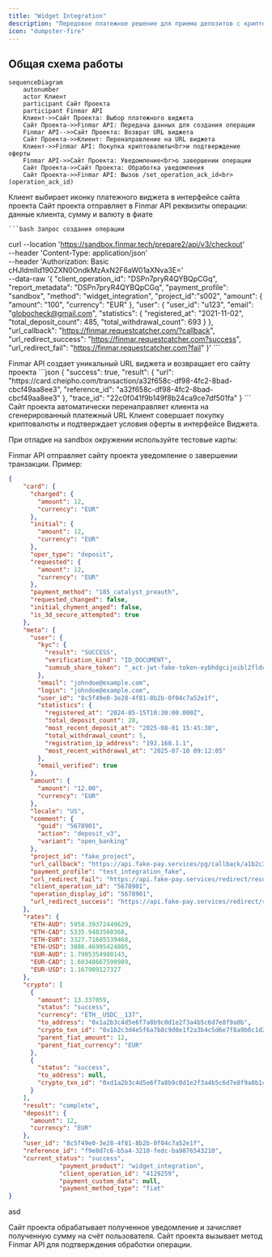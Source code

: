 ```yaml
---
title: "Widget Integration"
description: "Передовое платежное решение для приема депозитов с криптозеркалированием"
icon: "dumpster-fire"
---
```



## Общая схема работы

```mermaid
sequenceDiagram
    autonumber
    actor Клиент
    participant Сайт Проекта
    participant Finmar API
    Клиент->>Сайт Проекта: Выбор платежного виджета
    Сайт Проекта->>Finmar API: Передача данных для создания операции
    Finmar API-->>Сайт Проекта: Возврат URL виджета
    Сайт Проекта->>Клиент: Перенаправление на URL виджета
    Клиент->>Finmar API: Покупка криптовалюты<br>и подтверждение оферты
    Finmar API->>Сайт Проекта: Уведомление<br>о завершении операции
    Сайт Проекта->>Сайт Проекта: Обработка уведомления
    Сайт Проекта->>Finmar API: Вызов /set_operation_ack_id<br>(operation_ack_id)
```

<Steps>
  <Step title="Выбор платежного виджета">
    Клиент выбирает иконку платежного виджета в интерфейсе сайта проекта
  </Step>
  <Step title="Передача данных для создания операции">
    Сайт проекта отправляет в Finmar API реквизиты операции: данные клиента, сумму и валюту в фиате

  <Accordion title="Пример запроса создания" icon="terminal">

    
     
    ```bash Запрос создания операции
curl --location 'https://sandbox.finmar.tech/prepare2/api/v3/checkout' \
--header 'Content-Type: application/json' \
--header 'Authorization: Basic cHJldmlld190ZXN0OndkMzAxN2F6aW01aXNva3E=' \
--data-raw '{
    "client_operation_id": "DSPn7pryR4QYBQpCGq",
    "report_metadata": "DSPn7pryR4QYBQpCGq",
    "payment_profile": "sandbox",
    "method": "widget_integration",
    "project_id":"s002",
    "amount": {
        "amount": "100",
        "currency": "EUR"
    },
    "user": {
        "user_id": "u123",
        "email": "globocheck@gmail.com",
        "statistics": {
            "registered_at": "2021-11-02",
            "total_deposit_count": 485,
            "total_withdrawal_count": 693
        }
    },
    "url_callback": "https://finmar.requestcatcher.com/?callback",
    "url_redirect_success": "https://finmar.requestcatcher.com?success",
    "url_redirect_fail": "https://finmar.requestcatcher.com?fail"
}'
    ```
     </Accordion>

  </Step>
  <Step title="Генерация платежной ссылки">
    Finmar API создает уникальный URL виджета и возвращает его сайту проекта
  <Accordion title="Пример ответа" icon="server">
    ```json
    {
    "success": true,
    "result": {
        "url": "https://card.cheipho.com/transaction/a32f658c-df98-4fc2-8bad-cbcf49aa8ee3",
        "reference_id": "a32f658c-df98-4fc2-8bad-cbcf49aa8ee3"
    },
    "trace_id": "22c0f041f9b149f8b24ca9ce7df501fa"
}
    ```
   </Accordion>
  </Step>
  <Step title="Перенаправление клиента">
    Сайт проекта автоматически перенаправляет клиента на сгенерированный платежный URL
  </Step>
  <Step title="Проведение операции">
    Клиент совершает покупку криптовалюты и подтверждает условия оферты в интерфейсе Виджета.

При отладке на sandbox окружении используйте тестовые карты:

<TestCards/>
  
  </Step>
  <Step title="Уведомление о завершении операции">
    Finmar API отправляет сайту проекта уведомление о завершении транзакции. Пример:

<Accordion title="Пример уведомления" icon="sparkles">
    
```json
{
    "card": {
      "charged": {
        "amount": 12,
        "currency": "EUR"
      },
      "initial": {
        "amount": 12,
        "currency": "EUR"
      },
      "oper_type": "deposit",
      "requested": {
        "amount": 12,
        "currency": "EUR"
      },
      "payment_method": "185_catalyst_preauth",
      "requested_changed": false,
      "initial_chyment_anged": false,
      "is_3d_secure_attempted": true
    },
    "meta": {
      "user": {
        "kyc": {
          "result": "SUCCESS",
          "verification_kind": "ID_DOCUMENT",
          "sumsub_share_token": "_act-jwt-fake-token-eybhdgcijoibl2fldc2mjpib25lih0-eyjqdgiioijnwf-hjy1otc0otqtntg1ns00nmqslwkzodytlwlwy2rlnjeyzgm4mcisinjsiioiahr0cHM6ly9hccm2n3vtywjllmzyzwuihw."
        },
        "email": "johndoe@example.com",
        "login": "johndoe@example.com",
        "user_id": "8c5f49e0-3e28-4f81-8b2b-0f04c7a52e1f",
        "statistics": {
          "registered_at": "2024-05-15T10:30:00.000Z",
          "total_deposit_count": 28,
          "most_recent_deposit_at": "2025-08-01 15:45:30",
          "total_withdrawal_count": 5,
          "registration_ip_address": "192.168.1.1",
          "most_recent_withdrawal_at": "2025-07-10 09:12:05"
        },
        "email_verified": true
      },
      "amount": {
        "amount": "12.00",
        "currency": "EUR"
      },
      "locale": "US",
      "comment": {
        "guid": "5678901",
        "action": "deposit_v3",
        "variant": "open_banking"
      },
      "project_id": "fake_project",
      "url_callback": "https://api.fake-pay.services/pg/callback/a1b2c3d4-e5f6-7890-1234-567890abcdef/deposit",
      "payment_profile": "test_integration_fake",
      "url_redirect_fail": "https://api.fake-pay.services/redirect/result/a1b2c3d4-e5f6-7890-1234-567890abcdef/deposit/5678901/failure",
      "client_operation_id": "5678901",
      "operation_display_id": "5678901",
      "url_redirect_success": "https://api.fake-pay.services/redirect/result/a1b2c3d4-e5f6-7890-1234-567890abcdef/deposit/5678901/success"
    },
    "rates": {
      "ETH-AUD": 5958.39372449629,
      "ETH-CAD": 5335.9483560368,
      "ETH-EUR": 3327.71605539468,
      "ETH-USD": 3886.46995424805,
      "EUR-AUD": 1.7905354980143,
      "EUR-CAD": 1.60348667590989,
      "EUR-USD": 1.167909127327
    },
    "crypto": [
      {
        "amount": 13.337059,
        "status": "success",
        "currency": "ETH__USDC__137",
        "to_address": "0x1a2b3c4d5e6f7a8b9c0d1e2f3a4b5c6d7e8f9a0b",
        "crypto_txn_id": "0x1b2c3d4e5f6a7b8c9d0e1f2a3b4c5d6e7f8a9b0c1d2e3f4a5b6c7d8e9f0a1b2c",
        "parent_fiat_amount": 12,
        "parent_fiat_currency": "EUR"
      },
      {
        "status": "success",
        "to_address": null,
        "crypto_txn_id": "0xd1a2b3c4d5e6f7a8b9c0d1e2f3a4b5c6d7e8f9a0b1c2d3e4f5a6b7c8d9e0f1a2"
      }
    ],
    "result": "complete",
    "deposit": {
      "amount": 12,
      "currency": "EUR"
    },
    "user_id": "8c5f49e0-3e28-4f81-8b2b-0f04c7a52e1f",
    "reference_id": "f9e8d7c6-b5a4-3210-fedc-ba9876543210",
    "current_status": "success",
              "payment_product": "widget_integration",
              "client_operation_id": "4129259",
              "payment_custom_data": null,
              "payment_method_type": "fiat"
}
```
            
asd

</Accordion>

  </Step>
  <Step title="Обработка уведомления">
    Сайт проекта обрабатывает полученное уведомление и зачисляет полученную сумму на счёт пользователя.
  </Step>
  <Step title="Подтверждение обработки">
    Сайт проекта вызывает метод Finmar API для подтверждения обработки операции.
  </Step>
</Steps>